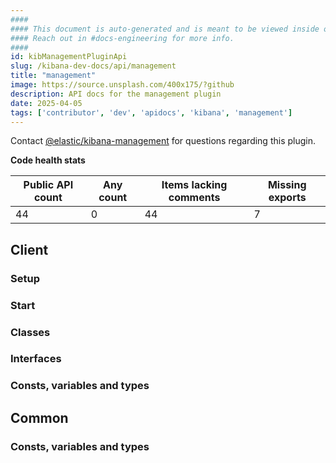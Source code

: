 ```yaml
---
####
#### This document is auto-generated and is meant to be viewed inside our experimental, new docs system.
#### Reach out in #docs-engineering for more info.
####
id: kibManagementPluginApi
slug: /kibana-dev-docs/api/management
title: "management"
image: https://source.unsplash.com/400x175/?github
description: API docs for the management plugin
date: 2025-04-05
tags: ['contributor', 'dev', 'apidocs', 'kibana', 'management']
---
```




Contact [@elastic/kibana-management](https://github.com/orgs/elastic/teams/kibana-management) for questions regarding this plugin.

**Code health stats**

| Public API count  | Any count | Items lacking comments | Missing exports |
|-------------------|-----------|------------------------|-----------------|
| 44 | 0 | 44 | 7 |

## Client

### Setup
<DocDefinitionList data={[managementObj.client.setup]}/>

### Start
<DocDefinitionList data={[managementObj.client.start]}/>

### Classes
<DocDefinitionList data={managementObj.client.classes}/>

### Interfaces
<DocDefinitionList data={managementObj.client.interfaces}/>

### Consts, variables and types
<DocDefinitionList data={managementObj.client.misc}/>

## Common

### Consts, variables and types
<DocDefinitionList data={managementObj.common.misc}/>

